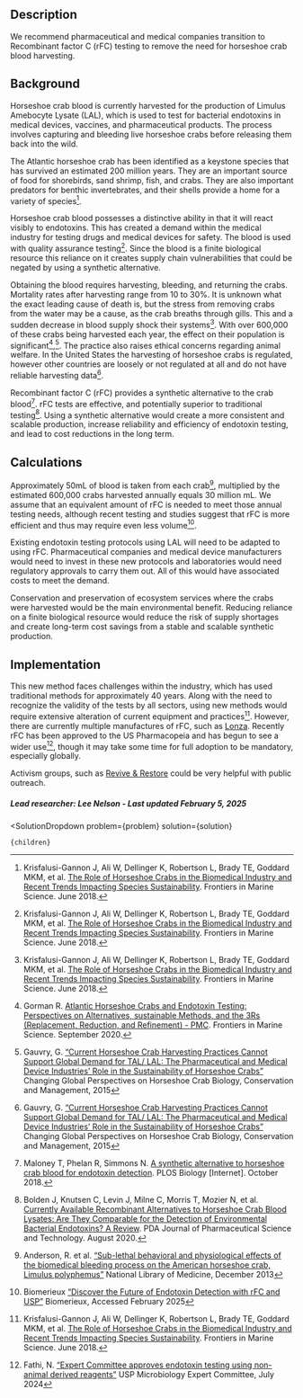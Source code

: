 



## Description
We recommend pharmaceutical and medical companies transition to Recombinant factor C (rFC) testing to remove the need for horseshoe crab blood harvesting.

## Background
Horseshoe crab blood is currently harvested for the production of Limulus Amebocyte Lysate (LAL), which is used to test for bacterial endotoxins in medical devices, vaccines, and pharmaceutical products. The process involves capturing and bleeding live horseshoe crabs before releasing them back into the wild.

The Atlantic horseshoe crab has been identified as a keystone species that has survived an estimated 200 million years. They are an important source of food for shorebirds, sand shrimp, fish, and crabs. They are also important predators for benthic invertebrates, and their shells provide a home for a variety of species[^"1"].

Horseshoe crab blood possesses a distinctive ability in that it will react visibly to endotoxins. This has created a demand within the medical industry for testing drugs and medical devices for safety. The blood is used with quality assurance testing[^"1"]. Since the blood is a finite biological resource this reliance on it creates supply chain vulnerabilities that could be negated by using a synthetic alternative.

Obtaining the blood requires harvesting, bleeding, and returning the crabs. Mortality rates after harvesting range from 10 to 30%. It is unknown what the exact leading cause of death is, but the stress from removing crabs from the water may be a cause, as the crab breaths through gills. This and a sudden decrease in blood supply shock their systems[^"1"]. With over 600,000 of these crabs being harvested each year, the effect on their population is significant[^"2"],[^"5"]. The practice also raises ethical concerns regarding animal welfare. In the United States the harvesting of horseshoe crabs is regulated, however other countries are loosely or not regulated at all and do not have reliable harvesting data[^"5"].

Recombinant factor C (rFC) provides a synthetic alternative to the crab blood[^"4"]. rFC tests are effective, and potentially superior to traditional testing[^"3"]. Using a synthetic alternative would create a more consistent and scalable production, increase reliability and efficiency of endotoxin testing, and lead to cost reductions in the long term.

## Calculations
Approximately 50mL of blood is taken from each crab[^"6"], multiplied by the estimated 600,000 crabs harvested annually equals 30 million mL. We assume that an equivalent amount of rFC is needed to meet those annual testing needs, although recent testing and studies suggest that rFC is more efficient and thus may require even less volume[^"7"].

Existing endotoxin testing protocols using LAL will need to be adapted to using rFC. Pharmaceutical companies and medical device manufacturers would need to invest in these new protocols and laboratories would need regulatory approvals to carry them out. All of this would have associated costs to meet the demand.

Conservation and preservation of ecosystem services where the crabs were harvested would be the main environmental benefit. Reducing reliance on a finite biological resource would reduce the risk of supply shortages and create long-term cost savings from a stable and scalable synthetic production.

## Implementation
This new method faces challenges within the industry, which has used traditional methods for approximately 40 years. Along with the need to recognize the validity of the tests by all sectors, using new methods would require extensive alteration of current equipment and practices[^"1"]. 
However, there are currently multiple manufactures of rFC, such as [Lonza](https://bioscience.lonza.com/lonza_bs/US/en/Endotoxin-Detection/p/000000000000182383/PyroGene%E2%84%A2-Recombinant-Factor-C-Endpoint-Fluorescent-Assay#:~:text=The%20PyroGeneTM%20Recombinant%20Factor,process%20necessary%20for%20LAL%20assays.). Recently rFC has been approved to the US Pharmacopeia and has begun to see a wider use[^"8"], though it may take some time for full adoption to be mandatory, especially globally.

Activism groups, such as [Revive & Restore](https://reviverestore.org/horseshoe-crab/about/#:~:text=Horseshoe%20crabs%20have%20been%20living,The%20study%20also%20found%20that:) could be very helpful with public outreach.

##### Lead researcher: Lee Nelson - Last updated February 5, 2025


[^"1"]: Krisfalusi-Gannon J, Ali W, Dellinger K, Robertson L, Brady TE, Goddard MKM, et al.  [The Role of Horseshoe Crabs in the Biomedical Industry and Recent Trends Impacting Species Sustainability](https://www.frontiersin.org/articles/10.3389/fmars.2018.00185/full). Frontiers in Marine Science. June 2018.

[^"2"]: Gorman R.  [Atlantic Horseshoe Crabs and Endotoxin Testing: Perspectives on Alternatives, sustainable Methods, and the 3Rs (Replacement, Reduction, and Refinement) - PMC](https://www.ncbi.nlm.nih.gov/pmc/articles/PMC7612741/). Frontiers in Marine Science. September 2020.

[^"3"]: Bolden J, Knutsen C, Levin J, Milne C, Morris T, Mozier N, et al.  [Currently Available Recombinant Alternatives to Horseshoe Crab Blood Lysates: Are They Comparable for the Detection of Environmental Bacterial Endotoxins? A Review](https://pubmed.ncbi.nlm.nih.gov/32817324/). PDA Journal of Pharmaceutical Science and Technology. August 2020.

[^"4"]: Maloney T, Phelan R, Simmons N. [A synthetic alternative to horseshoe crab blood for endotoxin detection](https://pubmed.ncbi.nlm.nih.gov/30312293/). PLOS Biology [Internet]. October 2018.

[^"5"]: Gauvry, G. [“Current Horseshoe Crab Harvesting Practices Cannot Support Global Demand for TAL/ LAL: The Pharmaceutical and Medical Device Industries’ Role in the Sustainability of Horseshoe Crabs”]( https://doi.org/10.1007/978-3-319-19542-1_27) Changing Global Perspectives on Horseshoe Crab Biology, Conservation and Management, 2015

[^"6"]: Anderson, R. et al. [“Sub-lethal behavioral and physiological effects of the biomedical bleeding process on the American horseshoe crab, Limulus polyphemus”]( https://doi.org/10.1086/BBLv225n3p137) National Library of Medicine, December 2013

[^"7"]: Biomerieux [“Discover the Future of Endotoxin Detection with rFC and USP”]( https://www.biomerieux.com/us/en/education/resource-hub/scientific-library/pharma-microorganisms-library/revolutionize-your-endotoxin-testing/discover-the-future-of-endotoxin-detection.html) Biomerieux, Accessed February 2025

[^"8"]: Fathi, N. [“Expert Committee approves endotoxin testing using non-animal derived reagents”]( https://www.usp.org/news/expert-committee-approves-endotoxin-testing-using-non-animal-derived-reagents) USP Microbiology Expert Committee, July 2024



  <SolutionDropdown
    problem={problem}
    solution={solution}
  >
    {children}
  </SolutionDropdown>


